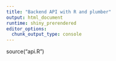 ```yaml
---
title: "Backend API with R and plumber"
output: html_document
runtime: shiny_prerendered
editor_options: 
  chunk_output_type: console
---
```


source("api.R")